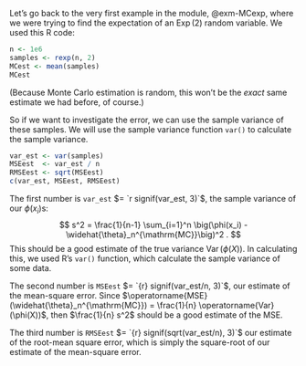 Let's go back to the very first example in the module, @exm-MCexp, where we were trying to find the expectation of an $\operatorname{Exp}(2)$ random variable. We used this R code:

```r
n <- 1e6
samples <- rexp(n, 2)
MCest <- mean(samples)
MCest
```

(Because Monte Carlo estimation is random, this won't be the *exact* same estimate we had before, of course.)

So if we want to investigate the error, we can use the sample variance of these samples. We will use the sample variance function `var()` to calculate the sample variance.

```r
var_est <- var(samples)
MSEest  <- var_est / n
RMSEest <- sqrt(MSEest)
c(var_est, MSEest, RMSEest)
```

The first number is `var_est` $= `r signif(var_est, 3)`$, the sample variance of our $\phi(x_i)$s: $$ s^2 = \frac{1}{n-1} \sum_{i=1}^n \big(\phi(x_i) - \widehat{\theta}_n^{\mathrm{MC}}\big)^2 . $$ This should be a good estimate of the true variance $\operatorname{Var}(\phi(X))$. In calculating this, we used R's `var()` function, which calculate the sample variance of some data.

The second number is `MSEest` $= `{r} signif(var_est/n, 3)`$, our estimate of the mean-square error. Since $\operatorname{MSE}(\widehat{\theta}_n^{\mathrm{MC}}) = \frac{1}{n} \operatorname{Var}(\phi(X))$, then $\frac{1}{n} s^2$ should be a good estimate of the MSE.

The third number is `RMSEest` $= `{r} signif(sqrt(var_est/n), 3)`$ our estimate of the root-mean square error, which is simply the square-root of our estimate of the mean-square error.
